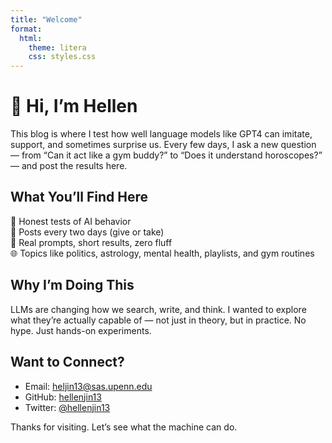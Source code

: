 ```yaml
---
title: "Welcome"
format:
  html:
    theme: litera
    css: styles.css
---
```


# 👋 Hi, I’m Hellen

<div class="highlight">
This blog is where I test how well language models like GPT4 can imitate, support, and sometimes surprise us. Every few days, I ask a new question — from "Can it act like a gym buddy?" to "Does it understand horoscopes?" — and post the results here.
</div>

## What You’ll Find Here

🧠 Honest tests of AI behavior  
📅 Posts every two days (give or take)  
🎯 Real prompts, short results, zero fluff  
🌐 Topics like politics, astrology, mental health, playlists, and gym routines

## Why I’m Doing This

LLMs are changing how we search, write, and think. I wanted to explore what they’re actually capable of — not just in theory, but in practice. No hype. Just hands-on experiments.

## Want to Connect?

- Email: [heljin13@sas.upenn.edu](mailto:heljin13@sas.upenn.edu)  
- GitHub: [hellenjin13](https://github.com/hellenjin13)  
- Twitter: [@hellenjin13](https://twitter.com)

Thanks for visiting. Let’s see what the machine can do.
